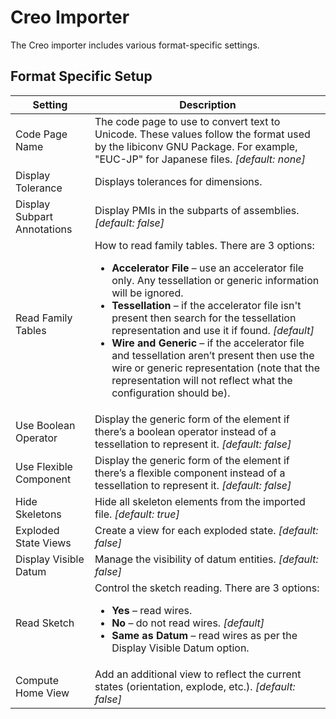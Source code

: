 # Creo Importer

The Creo importer includes various format-specific settings.

## Format Specific Setup

| Setting                     | Description                                                                                         |
|-----------------------------|-----------------------------------------------------------------------------------------------------|
| Code Page Name              | The code page to use to convert text to Unicode. These values follow the format used by the libiconv GNU Package. For example, "EUC-JP" for Japanese files. *[default: none]* |
| Display Tolerance           | Displays tolerances for dimensions. |
| Display Subpart Annotations | Display PMIs in the subparts of assemblies. *[default: false]* |
| Read Family Tables          | How to read family tables. There are 3 options:<ul><li>**Accelerator File** – use an accelerator file only. Any tessellation or generic information will be ignored.</li><li>**Tessellation** – if the accelerator file isn't present then search for the tessellation representation and use it if found. *[default]*</li><li>**Wire and Generic** – if the accelerator file and tessellation aren’t present then use the wire or generic representation (note that the representation will not reflect what the configuration should be).</li></ul> |
| Use Boolean Operator        | Display the generic form of the element if there’s a boolean operator instead of a tessellation to represent it. *[default: false]* |
| Use Flexible Component      | Display the generic form of the element if there’s a flexible component instead of a tessellation to represent it. *[default: false]* |
| Hide Skeletons              | Hide all skeleton elements from the imported file. *[default: true]* |
| Exploded State Views        | Create a view for each exploded state. *[default: false]* |
| Display Visible Datum       | Manage the visibility of datum entities. *[default: false]* |
| Read Sketch	                | Control the sketch reading. There are 3 options:<ul><li>**Yes** – read wires.</li><li>**No** – do not read wires. *[default]*</li><li>**Same as Datum** – read wires as per the Display Visible Datum option.</li></ul> |
| Compute Home View           | Add an additional view to reflect the current states (orientation, explode, etc.). *[default: false]* |
